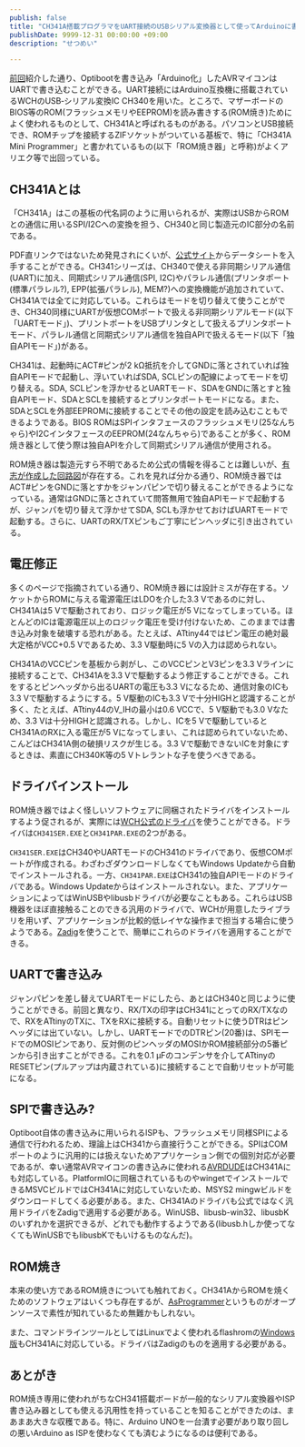 ```yaml
---
publish: false
title: "CH341A搭載プログラマをUART接続のUSBシリアル変換器として使ってArduinoに書き込んでみた"
publishDate: 9999-12-31 00:00:00 +09:00
description: "せつめい"

---
```


[前回](/blog/20250002-attiny-platformio/)紹介した通り、Optibootを書き込み「Arduino化」したAVRマイコンはUARTで書き込むことができる。UART接続にはArduino互換機に搭載されているWCHのUSB‐シリアル変換IC CH340を用いた。ところで、マザーボードのBIOS等のROM(フラッシュメモリやEEPROM)を読み書きする(ROM焼き)ためによく使われるものとして、CH341Aと呼ばれるものがある。パソコンとUSB接続でき、ROMチップを接続するZIFソケットがついている基板で、特に「CH341A Mini Programmer」と書かれているもの(以下「ROM焼き器」と呼称)がよくアリエク等で出回っている。

## CH341Aとは

「CH341A」はこの基板の代名詞のように用いられるが、実際はUSBからROMとの通信に用いるSPI/I2Cへの変換を担う、CH340と同じ製造元のIC部分の名前である。

PDF直リンクではないため発見されにくいが、[公式サイト](https://www.wch-ic.com/downloads/CH341DS1_PDF.html)からデータシートを入手することができる。CH341シリーズは、CH340で使える非同期シリアル通信(UART)に加え、同期式シリアル通信(SPI, I2C)やパラレル通信(プリンタポート(標準パラレル?), EPP(拡張パラレル), MEM?)への変換機能が追加されていて、CH341Aでは全てに対応している。これらはモードを切り替えて使うことができ、CH340同様にUARTが仮想COMポートで扱える非同期シリアルモード(以下「UARTモード」)、プリントポートをUSBプリンタとして扱えるプリンタポートモード、パラレル通信と同期式シリアル通信を独自APIで扱えるモード(以下「独自APIモード」)がある。

CH341は、起動時にACT#ピンが2 kΩ抵抗を介してGNDに落とされていれば独自APIモードで起動し、浮いていればSDA, SCLピンの配線によってモードを切り替える。SDA, SCLピンを浮かせるとUARTモード、SDAをGNDに落とすと独自APIモード、SDAとSCLを接続するとプリンタポートモードになる。また、SDAとSCLを外部EEPROMに接続することでその他の設定を読み込むこともできるようである。BIOS ROMはSPIインタフェースのフラッシュメモリ(25なんちゃら)やI2CインタフェースのEEPROM(24なんちゃら)であることが多く、ROM焼き器として使う際は独自APIを介して同期式シリアル通信が使用される。

ROM焼き器は製造元すら不明であるため公式の情報を得ることは難しいが、[有志が作成した回路図](https://www.onetransistor.eu/2017/08/ch341a-mini-programmer-schematic.html)が存在する。これを見れば分かる通り、ROM焼き器ではACT#ピンをGNDに落とすかをジャンパピンで切り替えることができるようになっている。通常はGNDに落とされていて問答無用で独自APIモードで起動するが、ジャンパを切り替えて浮かせてSDA, SCLも浮かせておけばUARTモードで起動する。さらに、UARTのRX/TXピンもご丁寧にピンヘッダに引き出されている。

## 電圧修正

多くのページで指摘されている通り、ROM焼き器には設計ミスが存在する。ソケットからROMに与える電源電圧はLDOを介した3.3 Vであるのに対し、CH341Aは5 Vで駆動されており、ロジック電圧が5 Vになってしまっている。ほとんどのICは電源電圧以上のロジック電圧を受け付けないため、このままでは書き込み対象を破壊する恐れがある。たとえば、ATtiny44ではピン電圧の絶対最大定格がVCC+0.5 Vであるため、3.3 V駆動時に5 Vの入力は認められない。

CH341AのVCCピンを基板から剥がし、このVCCピンとV3ピンを3.3 Vラインに接続することで、CH341Aを3.3 Vで駆動するよう修正することができる。これをするとピンヘッダから出るUARTの電圧も3.3 Vになるため、通信対象のICも3.3 Vで駆動するようにする。5 V駆動のICも3.3 Vで十分HIGHと認識することが多く、たとえば、ATtiny44のV_IHの最小は0.6 VCCで、5 V駆動でも3.0 Vなため、3.3 Vは十分HIGHと認識される。しかし、ICを5 Vで駆動しているとCH341AのRXに入る電圧が5 Vになってしまい、これは認められていないため、こんどはCH341A側の破損リスクが生じる。3.3 Vで駆動できないICを対象にするときは、素直にCH340K等の5 Vトレラントな子を使うべきである。

## ドライバインストール

ROM焼き器ではよく怪しいソフトウェアに同梱されたドライバをインストールするよう促されるが、実際には[WCH公式のドライバ](https://www.wch-ic.com/search?t=all&k=CH341)を使うことができる。ドライバは`CH341SER.EXE`と`CH341PAR.EXE`の2つがある。

`CH341SER.EXE`はCH340やUARTモードのCH341のドライバであり、仮想COMポートが作成される。わざわざダウンロードしなくてもWindows Updateから自動でインストールされる。一方、`CH341PAR.EXE`はCH341の独自APIモードのドライバである。Windows Updateからはインストールされない。また、アプリケーションによってはWinUSBやlibusbドライバが必要なこともある。これらはUSB機器をほぼ直接触ることのできる汎用のドライバで、WCHが用意したライブラリを用いず、アプリケーションが比較的低レイヤな操作まで担当する場合に使うようである。[Zadig](https://zadig.akeo.ie/)を使うことで、簡単にこれらのドライバを適用することができる。

## UARTで書き込み

ジャンパピンを差し替えてUARTモードにしたら、あとはCH340と同じように使うことができる。前回と異なり、RX/TXの印字はCH341にとってのRX/TXなので、RXをATtinyのTXに、TXをRXに接続する。自動リセットに使うDTRはピンヘッダには出ていない。しかし、UARTモードでのDTRピン(20番)は、SPIモードでのMOSIピンであり、反対側のピンヘッダのMOSIかROM接続部分の5番ピンから引き出すことができる。これを0.1 μFのコンデンサを介してATtinyのRESETピン(プルアップは内蔵されている)に接続することで自動リセットが可能になる。

## SPIで書き込み?

Optiboot自体の書き込みに用いられるISPも、フラッシュメモリ同様SPIによる通信で行われるため、理論上はCH341から直接行うことができる。SPIはCOMポートのように汎用的には扱えないためアプリケーション側での個別対応が必要であるが、幸い通常AVRマイコンの書き込みに使われる[AVRDUDE](https://github.com/avrdudes/avrdude/releases)はCH341Aにも対応している。PlatformIOに同梱されているものやwingetでインストールできるMSVCビルドではCH341Aに対応していないため、MSYS2 mingwビルドをダウンロードしてくる必要がある。また、CH341Aのドライバも公式ではなく汎用ドライバをZadigで適用する必要がある。WinUSB、libusb-win32、libusbKのいずれかを選択できるが、どれでも動作するようである(libusb.hしか使ってなくてもWinUSBでもlibusbKでもいけるものなんだ)。

## ROM焼き

本来の使い方であるROM焼きについても触れておく。CH341AからROMを焼くためのソフトウェアはいくつも存在するが、[AsProgrammer](https://github.com/nofeletru/UsbAsp-flash)というものがオープンソースで素性が知れているため無難かもしれない。

また、コマンドラインツールとしてはLinuxでよく使われるflashromの[Windows版](https://github.com/therealdreg/flashrom_build_windows_x64)もCH341Aに対応している。ドライバはZadigのものを適用する必要がある。

## あとがき

ROM焼き専用に使われがちなCH341搭載ボードが一般的なシリアル変換器やISP書き込み器としても使える汎用性を持っていることを知ることができたのは、まあまあ大きな収穫である。特に、Arduino UNOを一台潰す必要があり取り回しの悪いArduino as ISPを使わなくても済むようになるのは便利である。